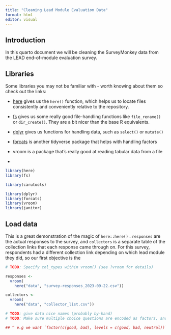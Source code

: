 ```yaml
---
title: "Cleaning Lead Module Evaluation Data"
format: html
editor: visual
---
```


## Introduction

In this quarto document we will be cleaning the SurveyMonkey data from the LEAD end-of-module evaluation survey.

## Libraries

Some libraries you may not be familiar with - worth knowing about them so check out the links:

-   [here](https://github.com/r-lib/here) gives us the `here()` function, which helps us to locate files consistently and conveniently relative to the repository.

-   [fs](https://github.com/r-lib/fs) gives us some really good file-handling functions like `file_rename()` or `dir_create()`. They are a bit nicer than the base R equivalents.

-   [dplyr](https://dplyr.tidyverse.org/) gives us functions for handling data, such as `select()` or `mutate()`

-   [forcats](forcats.tidyverse.org) is another tidyverse package that helps with handling factors

-   vroom is a package that's really good at reading tabular data from a file

-   

```r
library(here)
library(fs)

library(carutools)

library(dplyr)
library(forcats)
library(vroom)
library(janitor)
```

## Load data

This is a great demonstration of the magic of `here::here()` . `responses` are the actual responses to the survey, and `collectors` is a separate table of the collection links that each response came through on. For this survey, respondents had a different collection link depending on which lead module they did, so our first objective is the

```r

# TODO: Specify col_types within vroom() (see ?vroom for details)

responses <-
  vroom(
    here("data", "survey-responses_2023-09-22.csv"))

collectors <- 
  vroom(
    here("data", "collector_list.csv"))

# TODO: give data nice names (probably by-hand)
# TODO: Make sure multiple choice questions are encoded as factors, and that all factor levels are accounted for (e.g w/ forcats::fct_expand()). See https://www.surveymonkey.com/r/Preview/?sm=MpKrnloZbwbeGPOOc25qQ_2BSuniu5_2FcloOe2YDuiApcJ6X6fxs9OdnWMpLcKYfIIm for the original forms of all questions

## ^ e.g we want `factor(c(good, bad), levels = c(good, bad, neutral))` - some levels may not be present within the data, only the survey.
```
